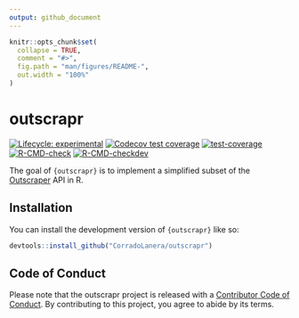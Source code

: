 ```yaml
---
output: github_document
---
```


<!-- README.md is generated from README.Rmd. Please edit that file -->

```r
knitr::opts_chunk$set(
  collapse = TRUE,
  comment = "#>",
  fig.path = "man/figures/README-",
  out.width = "100%"
)
```

# outscrapr

<!-- badges: start -->
[![Lifecycle: experimental](https://img.shields.io/badge/lifecycle-experimental-orange.svg)](https://lifecycle.r-lib.org/articles/stages.html#experimental)
[![Codecov test coverage](https://codecov.io/gh/CorradoLanera/outscrapr/branch/main/graph/badge.svg)](https://app.codecov.io/gh/CorradoLanera/outscrapr?branch=main)
[![test-coverage](https://github.com/CorradoLanera/outscrapr/actions/workflows/test-coverage.yaml/badge.svg)](https://github.com/CorradoLanera/outscrapr/actions/workflows/test-coverage.yaml)
[![R-CMD-check](https://github.com/CorradoLanera/outscrapr/actions/workflows/R-CMD-check.yaml/badge.svg)](https://github.com/CorradoLanera/outscrapr/actions/workflows/R-CMD-check.yaml)
[![R-CMD-checkdev](https://github.com/CorradoLanera/outscrapr/actions/workflows/R-CMD-checkdev.yaml/badge.svg)](https://github.com/CorradoLanera/outscrapr/actions/workflows/R-CMD-checkdev.yaml)
<!-- badges: end -->

The goal of `{outscrapr}` is to implement a simplified subset of the [Outscraper](https://outscraper.com/) API in R.

## Installation

You can install the development version of `{outscrapr}` like so:

``` r
devtools::install_github("CorradoLanera/outscrapr")
```

## Code of Conduct

Please note that the outscrapr project is released with a [Contributor Code of Conduct](https://contributor-covenant.org/version/2/1/CODE_OF_CONDUCT.html). By contributing to this project, you agree to abide by its terms.
